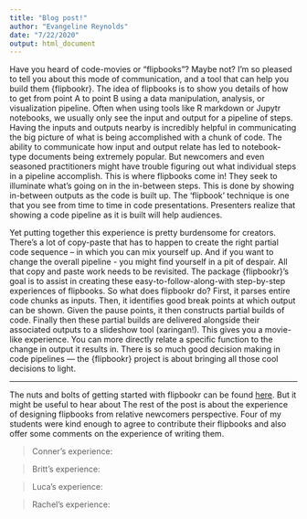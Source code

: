 ```yaml
---
title: "Blog post!"
author: "Evangeline Reynolds"
date: "7/22/2020"
output: html_document
---
```



Have you heard of code-movies or "flipbooks"? Maybe not? I'm so pleased to tell you about this mode of communication, and a tool that can help you build them {flipbookr}.  The idea of flipbooks is to show you details of how to get from point A to point B using a data manipulation, analysis, or visualization pipeline.   Often when using tools like R markdown or Jupytr notebooks, we usually only see the input and output for a pipeline of steps.   Having the inputs and outputs nearby is incredibly helpful in communicating the big picture of what is being accomplished with a chunk of code.   The ability to communicate how input and output relate has led to notebook-type documents being extremely popular.   But newcomers and even seasoned practitioners might have trouble figuring out what individual steps in a pipeline accomplish.   This is where flipbooks come in! They seek to illuminate what's going on in the in-between steps.   This is done by showing in-between outputs as the code is built up.   The ‘flipbook’ technique is one that you see from time to time in code presentations.  Presenters realize that showing a code pipeline as it is built will help audiences.

Yet putting together this experience is pretty burdensome for creators. There's a lot of copy-paste that has to happen to create the right partial code sequence -- in which you can mix yourself up. And if you want to change the overall pipeline - you might find yourself in a pit of despair. All that copy and paste work needs to be revisited.  The package {flipbookr}'s goal is to assist in creating these easy-to-follow-along-with step-by-step experiences of flipbooks.   So what does flipbookr do? First, it parses entire code chunks as inputs. Then, it identifies good break points at which output can be shown. Given the pause points, it then constructs partial builds of code. Finally then these partial builds are delivered alongside their associated outputs to a slideshow tool (xaringan!). This gives you a movie-like experience. You can more directly relate a specific function to the change in output it results in.   There is so much good decision making in code pipelines --- the {flipbookr} project is about bringing all those cool decisions to light.   

---

The nuts and bolts of getting started with flipbookr can be found [here](https://www.youtube.com/watch?v=8byEq1rMb3c). But it might be useful to hear about The rest of the post is about the experience of designing flipbooks from relative newcomers perspective.  Four of my students were kind enough to agree to contribute their flipbooks and also offer some comments on the experience of writing them.  

<!-- So writing code for to create flipbooks is a little different than writing code only to accomplish a task.  It is more like choreographing an experience.  As much as possible, the creators should try to write the code so that their is feedback as code is revealed.    -->




> Conner's experience:

> Britt's experience:

> Luca's experience:

> Rachel's experience:
